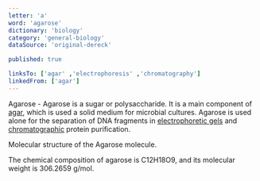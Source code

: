 ```yaml
---
letter: 'a'
word: 'agarose'
dictionary: 'biology'
category: 'general-biology'
dataSource: 'original-dereck'

published: true

linksTo: ['agar' ,'electrophoresis' ,'chromatography']
linkedFrom: ['agar']
---
```


<a id="agarose">Agarose</a> - Agarose is a sugar or polysaccharide. It is a main component of [agar](#agar), which is used a solid medium for microbial cultures. Agarose is used alone for the separation of DNA fragments in [electrophoretic gels](#electrophoresis) and [chromatographic](#chromatography) protein purification.

Molecular structure of the Agarose molecule.

 The chemical composition of agarose is C12H18O9, and its molecular weight is 306.2659 g/mol.